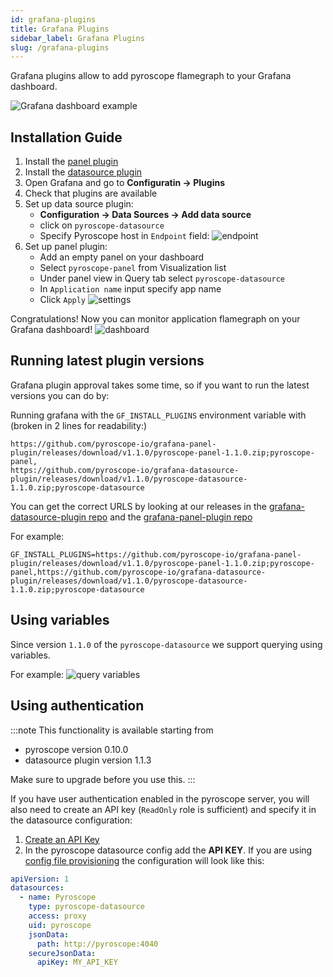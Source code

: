 ```yaml
---
id: grafana-plugins
title: Grafana Plugins
sidebar_label: Grafana Plugins
slug: /grafana-plugins
---
```


Grafana plugins allow to add pyroscope flamegraph to your Grafana dashboard.

![Grafana dashboard example](/img/docs/grafana-plugins/dashboard.jpeg)

## Installation Guide
1. Install the [panel plugin](https://grafana.com/grafana/plugins/pyroscope-panel/)
2. Install the [datasource plugin](https://grafana.com/grafana/plugins/pyroscope-datasource/)
3. Open Grafana and go to **Configuratin -> Plugins**
4. Check that plugins are available
5. Set up data source plugin:
   * **Configuration -> Data Sources -> Add data source**
   * click on `pyroscope-datasource`
   * Specify Pyroscope host in `Endpoint` field:
      ![endpoint](/img/docs/grafana-plugins/endpoint.jpeg)
6. Set up panel plugin:
    * Add an empty panel on your dashboard
    * Select `pyroscope-panel` from Visualization list
    * Under panel view in Query tab select `pyroscope-datasource`
    * In `Application name` input specify app name
    * Click `Apply`
   ![settings](/img/docs/grafana-plugins/settings.jpeg)

Congratulations! Now you can monitor application flamegraph on your Grafana dashboard!
![dashboard](/img/docs/grafana-plugins/dashboard.jpeg)

## Running latest plugin versions
Grafana plugin approval takes some time, so if you want to run the latest versions you can do by:

Running grafana with the `GF_INSTALL_PLUGINS` environment variable with (broken in 2 lines for readability:)
```
https://github.com/pyroscope-io/grafana-panel-plugin/releases/download/v1.1.0/pyroscope-panel-1.1.0.zip;pyroscope-panel,
https://github.com/pyroscope-io/grafana-datasource-plugin/releases/download/v1.1.0/pyroscope-datasource-1.1.0.zip;pyroscope-datasource
```

You can get the correct URLS by looking at our releases in the [grafana-datasource-plugin repo](https://github.com/pyroscope-io/grafana-datasource-plugin/releases) and the [grafana-panel-plugin repo](https://github.com/pyroscope-io/grafana-panel-plugin/releases)

For example:
```
GF_INSTALL_PLUGINS=https://github.com/pyroscope-io/grafana-panel-plugin/releases/download/v1.1.0/pyroscope-panel-1.1.0.zip;pyroscope-panel,https://github.com/pyroscope-io/grafana-datasource-plugin/releases/download/v1.1.0/pyroscope-datasource-1.1.0.zip;pyroscope-datasource

```

## Using variables
Since version `1.1.0` of the `pyroscope-datasource` we support querying using variables.


For example:
![query variables](/img/docs/grafana-plugins/variables.png)


## Using authentication
:::note
This functionality is available starting from 
* pyroscope version 0.10.0
* datasource plugin version 1.1.3

Make sure to upgrade before you use this.
:::

If you have user authentication enabled in the pyroscope server, you will also need to create an API key (`ReadOnly` role is sufficient) and specify it in the datasource configuration:

1. [Create an API Key](/docs/api-key-authentication)
2. In the pyroscope datasource config add the **API KEY**. If you are using [config file provisioning](https://grafana.com/docs/grafana/latest/administration/provisioning/) the configuration will look like this:

```yaml
apiVersion: 1
datasources:
  - name: Pyroscope
    type: pyroscope-datasource
    access: proxy
    uid: pyroscope
    jsonData:
      path: http://pyroscope:4040
    secureJsonData:
      apiKey: MY_API_KEY
```
